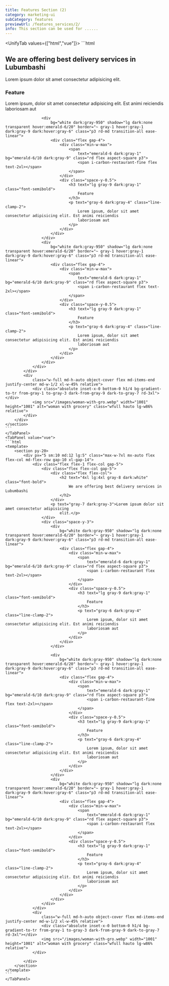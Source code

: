 ```yaml
---
title: Features Section (2)
category: marketing-ui
subCategory: features
previewUrl: /features_services/2/
info: This section can be used for ......
---
```


<UnifyTab values={["html","vue"]}>
    <TabPanel value="html">
    ```html
    <section py-20>
        <div px="5 sm:10 md:12 lg:5" class="max-w-7xl mx-auto flex flex-col md-flex-row gap-10 xl-gap-14">
            <div class="flex flex-1 flex-col gap-5">
                <div class="flex flex-col gap-5">
                    <div class="flex flex-col">
                        <h2 text="4xl lg:4xl gray-8 dark:white" class="font-bold">
                            We are offering best delivery services in Lubumbashi
                        </h2>
                    </div>
                    <p text="gray-7 dark:gray-3">Lorem ipsum dolor sit amet consectetur adipisicing
                        elit.</p>
                </div>
                <div class="space-y-3">
                    <div
                         bg="white dark:gray-950" shadow="lg dark:none transparent hover:emerald-6/20" border="~ gray-1 hover:gray-1 dark:gray-9 dark:hover:gray-6" class="p3 rd-md transition-all ease-linear">
                        <div class="flex gap-4">
                            <div class="min-w-max">
                                <span
                                    text="emerald-6 dark:gray-1" bg="emerald-6/10 dark:gray-9" class="rd flex aspect-square p3">
                                    <span i-carbon-restaurant flex text-2xl></span>
                                </span>
                            </div>
                            <div class="space-y-0.5">
                                <h3 text="lg gray-9 dark:gray-1" class="font-semibold">
                                    Feature
                                </h3>
                                <p text="gray-6 dark:gray-4" class="line-clamp-2">
                                    Lorem ipsum, dolor sit amet consectetur adipisicing elit. Est animi reiciendis
                                    laboriosam aut
                                </p>
                            </div>
                        </div>
                    </div>

                    <div
                        bg="white dark:gray-950" shadow="lg dark:none transparent hover:emerald-6/20" border="~ gray-1 hover:gray-1 dark:gray-9 dark:hover:gray-6" class="p3 rd-md transition-all ease-linear">
                        <div class="flex gap-4">
                            <div class="min-w-max">
                                <span
                                    text="emerald-6 dark:gray-1" bg="emerald-6/10 dark:gray-9" class="rd flex aspect-square p3">
                                    <span i-carbon-restaurant-fine flex text-2xl></span>
                                </span>
                            </div>
                            <div class="space-y-0.5">
                                <h3 text="lg gray-9 dark:gray-1" class="font-semibold">
                                    Feature
                                </h3>
                                <p text="gray-6 dark:gray-4" class="line-clamp-2">
                                    Lorem ipsum, dolor sit amet consectetur adipisicing elit. Est animi reiciendis
                                    laboriosam aut
                                </p>
                            </div>
                        </div>
                    </div>
                    <div
                        bg="white dark:gray-950" shadow="lg dark:none transparent hover:emerald-6/20" border="~ gray-1 hover:gray-1 dark:gray-9 dark:hover:gray-6" class="p3 rd-md transition-all ease-linear">
                        <div class="flex gap-4">
                            <div class="min-w-max">
                                <span
                                    text="emerald-6 dark:gray-1" bg="emerald-6/10 dark:gray-9" class="rd flex aspect-square p3">
                                    <span i-carbon-restaurant flex text-2xl></span>
                                </span>
                            </div>
                            <div class="space-y-0.5">
                                <h3 text="lg gray-9 dark:gray-1" class="font-semibold">
                                    Feature
                                </h3>
                                <p text="gray-6 dark:gray-4" class="line-clamp-2">
                                    Lorem ipsum, dolor sit amet consectetur adipisicing elit. Est animi reiciendis
                                    laboriosam aut
                                </p>
                            </div>
                        </div>
                    </div>
                </div>
            </div>
            <div
                class="w-full md-h-auto object-cover flex md-items-end justify-center md-w-1/2 xl-w-45% relative">
                <div class="absolute inset-x-0 bottom-0 h1/4 bg-gradient-to-tr from-gray-1 to-gray-3 dark-from-gray-9 dark-to-gray-7 rd-3xl"></div>
                <img src="/images/woman-with-gro.webp" width="1001" height="1001" alt="woman with grocery" class="wfull hauto lg-w86% relative">
            </div>
        </div>
    </section>
    ```
    </TabPanel>
    <TabPanel value="vue">
    ```html
    <template>
        <section py-20>
            <div px="5 sm:10 md:12 lg:5" class="max-w-7xl mx-auto flex flex-col md-flex-row gap-10 xl-gap-14">
                <div class="flex flex-1 flex-col gap-5">
                    <div class="flex flex-col gap-5">
                        <div class="flex flex-col">
                            <h2 text="4xl lg:4xl gray-8 dark:white" class="font-bold">
                                We are offering best delivery services in Lubumbashi
                            </h2>
                        </div>
                        <p text="gray-7 dark:gray-3">Lorem ipsum dolor sit amet consectetur adipisicing
                            elit.</p>
                    </div>
                    <div class="space-y-3">
                        <div
                            bg="white dark:gray-950" shadow="lg dark:none transparent hover:emerald-6/20" border="~ gray-1 hover:gray-1 dark:gray-9 dark:hover:gray-6" class="p3 rd-md transition-all ease-linear">
                            <div class="flex gap-4">
                                <div class="min-w-max">
                                    <span
                                        text="emerald-6 dark:gray-1" bg="emerald-6/10 dark:gray-9" class="rd flex aspect-square p3">
                                        <span i-carbon-restaurant flex text-2xl></span>
                                    </span>
                                </div>
                                <div class="space-y-0.5">
                                    <h3 text="lg gray-9 dark:gray-1" class="font-semibold">
                                        Feature
                                    </h3>
                                    <p text="gray-6 dark:gray-4" class="line-clamp-2">
                                        Lorem ipsum, dolor sit amet consectetur adipisicing elit. Est animi reiciendis
                                        laboriosam aut
                                    </p>
                                </div>
                            </div>
                        </div>

                        <div
                            bg="white dark:gray-950" shadow="lg dark:none transparent hover:emerald-6/20" border="~ gray-1 hover:gray-1 dark:gray-9 dark:hover:gray-6" class="p3 rd-md transition-all ease-linear">
                            <div class="flex gap-4">
                                <div class="min-w-max">
                                    <span
                                        text="emerald-6 dark:gray-1" bg="emerald-6/10 dark:gray-9" class="rd flex aspect-square p3">
                                        <span i-carbon-restaurant-fine flex text-2xl></span>
                                    </span>
                                </div>
                                <div class="space-y-0.5">
                                    <h3 text="lg gray-9 dark:gray-1" class="font-semibold">
                                        Feature
                                    </h3>
                                    <p text="gray-6 dark:gray-4" class="line-clamp-2">
                                        Lorem ipsum, dolor sit amet consectetur adipisicing elit. Est animi reiciendis
                                        laboriosam aut
                                    </p>
                                </div>
                            </div>
                        </div>
                        <div
                            bg="white dark:gray-950" shadow="lg dark:none transparent hover:emerald-6/20" border="~ gray-1 hover:gray-1 dark:gray-9 dark:hover:gray-6" class="p3 rd-md transition-all ease-linear">
                            <div class="flex gap-4">
                                <div class="min-w-max">
                                    <span
                                        text="emerald-6 dark:gray-1" bg="emerald-6/10 dark:gray-9" class="rd flex aspect-square p3">
                                        <span i-carbon-restaurant flex text-2xl></span>
                                    </span>
                                </div>
                                <div class="space-y-0.5">
                                    <h3 text="lg gray-9 dark:gray-1" class="font-semibold">
                                        Feature
                                    </h3>
                                    <p text="gray-6 dark:gray-4" class="line-clamp-2">
                                        Lorem ipsum, dolor sit amet consectetur adipisicing elit. Est animi reiciendis
                                        laboriosam aut
                                    </p>
                                </div>
                            </div>
                        </div>
                    </div>
                </div>
                <div
                    class="w-full md-h-auto object-cover flex md-items-end justify-center md-w-1/2 xl-w-45% relative">
                    <div class="absolute inset-x-0 bottom-0 h1/4 bg-gradient-to-tr from-gray-1 to-gray-3 dark-from-gray-9 dark-to-gray-7 rd-3xl"></div>
                    <img src="/images/woman-with-gro.webp" width="1001" height="1001" alt="woman with grocery" class="wfull hauto lg-w86% relative">
                </div>

            </div>
        </section>
    </template>
    ```
    </TabPanel>
</UnifyTab>